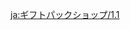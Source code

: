 {{Gift Shop
|time_start     = 2020-11-11
|time_end       = 2020-11-25
|shop           = 
{{Shop|Adventurer's Supply Bundle|170|discount=100|5|note={{Item List|Adventurer's Experience*40;Mora*30,000}}}}
{{Shop|Adventurer's Ore Bundle|200|discount=120|5|note={{Item List|Mystic Enhancement Ore*25;Mora*30,000}}}}
{{Shop|Adventurer's Special Bundle|850|discount=680|3|note={{Item List|Exotic Share Bundle*5;Hero's Wit*40;Mora*120,000}}}}
}}

[[ja:ギフトパックショップ/1.1]]
